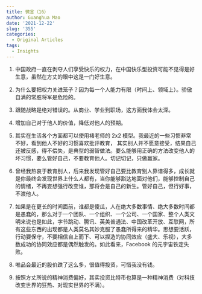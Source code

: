 ```yaml
---
title: 微言（16）
author: Guanghua Mao
date: '2021-12-22'
slug: '355'
categories:
  - Original Articles
tags:
  - Insights
---
```


1. 中国政府一直在剥夺人们享受快乐的权力，在中国快乐型投资可能不见得是好生意，虽然在方丈的眼中这是一门好生意。

2. 为什么要把权力关进笼子？因为每一个人能力有限（时间上、领域上）。骄傲自满的常胜将军是危险的。

3. 跟随战略是绝对错误的。从商业、学业到职场，这方面我体会太深。

4. 增加自己对于他人的价值，降低对他人的预期。

5. 其实在生活各个方面都可以使用褚老师的 2x2 模型。我最近的一些习惯非常不好，看到他人不好的习惯喜欢批评教育，
其实别人并不愿意接受，结果自己还被反感，得不偿失，是典型的弱智做法。要么能够用正确的方法改变他人的坏习惯，要么管好自己，不要教育他人。切记切记，只做赢家。

6. 曾经我热衷于教育别人，后来我发现管好自己要比教育别人靠谱得多，成长就是你最终会发现世界上什么人都有，当你能够豁达地面对他们，能够控制自己的情绪，不再妄想强行改变谁，那将会是自己的新生。管好自己，但行好事，不渡他人。

7. 如果是在更长的时间面前，谁都是傻瓜，人在绝大多数事情、绝大多数时间都是愚蠢的，那么对于一个团队、一个组织、一个公司、一个国家、整个人类文明来说也是如此，字节跳动、腾讯、英美普通法、中国改革开放、互联网，所有这些东西的出现都是人类莫名其妙克服了愚蠢所得来的精华。思想要活跃，行动要保守，不要相信自上而下、可以捏造的协同效应（盛大、乐视），大多数成功的协同效应都是偶然触发的。如此看来，Facebook 的元宇宙铁定失败。

8. 唯品会最近的股价跌了这么多，很值得投资，可惜我没有钱。

9. 按照方丈所说的精神消费偏好，其实投资比特币也算是一种精神消费（对科技改变世界的狂热、对现实世界的不满）。